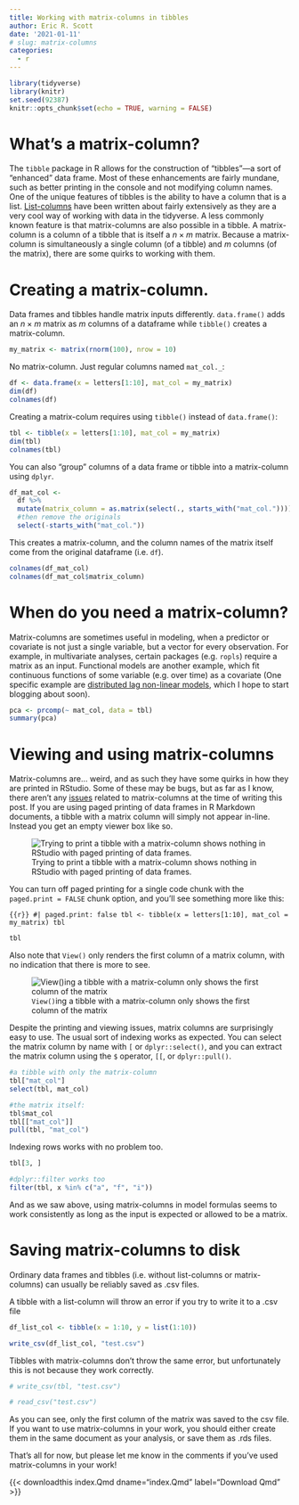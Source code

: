 ```yaml
---
title: Working with matrix-columns in tibbles
author: Eric R. Scott
date: '2021-01-11'
# slug: matrix-columns
categories:
  - r
---
```



```r
library(tidyverse)
library(knitr)
set.seed(92387)
knitr::opts_chunk$set(echo = TRUE, warning = FALSE)
```

# What's a matrix-column?

The `tibble` package in R allows for the construction of "tibbles"---a sort of "enhanced" data frame.
Most of these enhancements are fairly mundane, such as better printing in the console and not modifying column names.
One of the unique features of tibbles is the ability to have a column that is a list.
[List-columns](https://jennybc.github.io/purrr-tutorial/ls13_list-columns.html) have been written about fairly extensively as they are a very cool way of working with data in the tidyverse.
A less commonly known feature is that matrix-columns are also possible in a tibble.
A matrix-column is a column of a tibble that is itself a $n \times m$ matrix.
Because a matrix-column is simultaneously a single column (of a tibble) and $m$ columns (of the matrix), there are some quirks to working with them.

# Creating a matrix-column.

Data frames and tibbles handle matrix inputs differently.
`data.frame()` adds an $n \times m$ matrix as $m$ columns of a dataframe while `tibble()` creates a matrix-column.

```r
my_matrix <- matrix(rnorm(100), nrow = 10)
```

No matrix-column.
Just regular columns named `mat_col._`:

```r
df <- data.frame(x = letters[1:10], mat_col = my_matrix)
dim(df)
colnames(df)
```

Creating a matrix-colum requires using `tibble()` instead of `data.frame()`:

```r
tbl <- tibble(x = letters[1:10], mat_col = my_matrix)
dim(tbl)
colnames(tbl)
```

You can also "group" columns of a data frame or tibble into a matrix-column using `dplyr`.

```r
df_mat_col <-
  df %>% 
  mutate(matrix_column = as.matrix(select(., starts_with("mat_col.")))) %>% 
  #then remove the originals
  select(-starts_with("mat_col."))
```

This creates a matrix-column, and the column names of the matrix itself come from the original dataframe (i.e. `df`).

```r
colnames(df_mat_col)
colnames(df_mat_col$matrix_column)
```

# When do you need a matrix-column?

Matrix-columns are sometimes useful in modeling, when a predictor or covariate is not just a single variable, but a vector for every observation.
For example, in multivariate analyses, certain packages (e.g. `ropls`) require a matrix as an input.
Functional models are another example, which fit continuous functions of some variable (e.g. over time) as a covariate (One specific example are [distributed lag non-linear models](https://cran.r-project.org/package=dlnm), which I hope to start blogging about soon).

```r
pca <- prcomp(~ mat_col, data = tbl)
summary(pca)
```

# Viewing and using matrix-columns

Matrix-columns are... weird, and as such they have some quirks in how they are printed in RStudio.
Some of these may be bugs, but as far as I know, there aren't any [issues](https://github.com/rstudio/rstudio/issues?q=is%3Aissue+is%3Aopen+matrix+column) related to matrix-columns at the time of writing this post.
If you are using paged printing of data frames in R Markdown documents, a tibble with a matrix column will simply not appear in-line.
Instead you get an empty viewer box like so.

![Trying to print a tibble with a matrix-column shows nothing in RStudio with paged printing of data frames.](fig1.png)

You can turn off paged printing for a single code chunk with the `paged.print = FALSE` chunk option, and you'll see something more like this:

``` {{r}}
#| paged.print: false
tbl <- tibble(x = letters[1:10], mat_col = my_matrix)
tbl
```

```r
tbl
```

Also note that `View()` only renders the first column of a matrix column, with no indication that there is more to see.

![`View()`ing a tibble with a matrix-column only shows the first column of the matrix](fig2.png)

Despite the printing and viewing issues, matrix columns are surprisingly easy to use.
The usual sort of indexing works as expected.
You can select the matrix column by name with `[` or `dplyr::select()`, and you can extract the matrix column using the `$` operator, `[[`, or `dplyr::pull()`.

```r
#a tibble with only the matrix-column
tbl["mat_col"]
select(tbl, mat_col) 

#the matrix itself:
tbl$mat_col
tbl[["mat_col"]]
pull(tbl, "mat_col")
```

Indexing rows works with no problem too.

```r
tbl[3, ]

#dplyr::filter works too
filter(tbl, x %in% c("a", "f", "i"))
```

And as we saw above, using matrix-columns in model formulas seems to work consistently as long as the input is expected or allowed to be a matrix.

# Saving matrix-columns to disk

Ordinary data frames and tibbles (i.e. without list-columns or matrix-columns) can usually be reliably saved as .csv files.

A tibble with a list-column will throw an error if you try to write it to a .csv file

```r
df_list_col <- tibble(x = 1:10, y = list(1:10))

write_csv(df_list_col, "test.csv")
```

Tibbles with matrix-columns don't throw the same error, but unfortunately this is not because they work correctly.

```r
# write_csv(tbl, "test.csv")
```

```r
# read_csv("test.csv")
```

As you can see, only the first column of the matrix was saved to the csv file.
If you want to use matrix-columns in your work, you should either create them in the same document as your analysis, or save them as .rds files.

That's all for now, but please let me know in the comments if you've used matrix-columns in your work! 

{{< downloadthis index.Qmd dname="index.Qmd" label="Download Qmd" >}}

